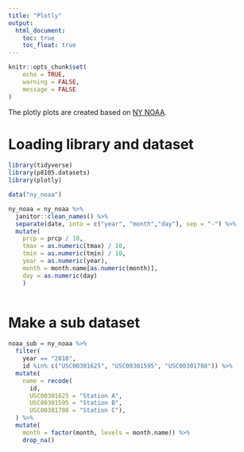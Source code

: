 ```yaml
---
title: "Plotly"
output: 
  html_document:
    toc: true
    toc_float: true
---
```


```r
knitr::opts_chunk$set(
	echo = TRUE,
	warning = FALSE,
	message = FALSE
)
```

The plotly plots are created based on [NY NOAA](https://p8105.com/dataset_noaa.html).

# Loading library and dataset

```r
library(tidyverse)
library(p8105.datasets)
library(plotly)
```

```r
data("ny_noaa")

ny_noaa = ny_noaa %>% 
  janitor::clean_names() %>% 
  separate(date, into = c("year", "month","day"), sep = "-") %>% 
  mutate(
    prcp = prcp / 10,
    tmax = as.numeric(tmax) / 10,
    tmin = as.numeric(tmin) / 10,
    year = as.numeric(year),
    month = month.name[as.numeric(month)],
    day = as.numeric(day)
    ) 
  
```

# Make a sub dataset

```r
noaa_sub = ny_noaa %>% 
  filter(
    year == "2010",
    id %in% c("USC00301625", "USC00301595", "USC00301708")) %>% 
  mutate(
    name = recode(
      id,
      USC00301625 = "Station A",
      USC00301595 = "Station B",
      USC00301708 = "Station C"),
  ) %>% 
  mutate(
    month = factor(month, levels = month.name)) %>% 
    drop_na()

```
